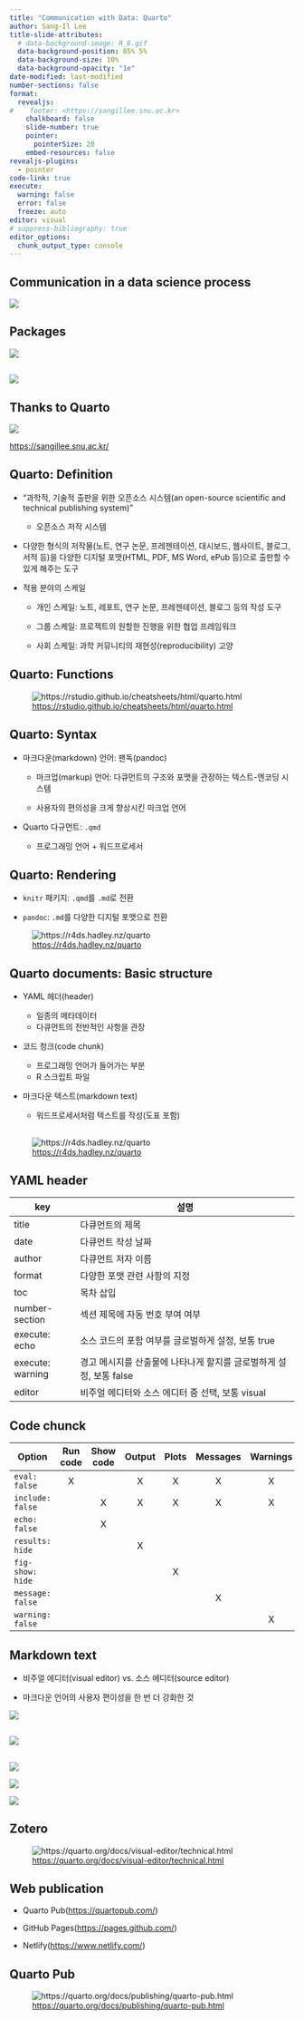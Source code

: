```yaml
---
title: "Communication with Data: Quarto"
author: Sang-Il Lee
title-slide-attributes: 
  # data-background-image: R_6.gif
  data-background-position: 85% 5%
  data-background-size: 10%
  data-background-opacity: "1e"
date-modified: last-modified
number-sections: false
format: 
  revealjs:
#    footer: <https://sangillee.snu.ac.kr>
    chalkboard: false
    slide-number: true
    pointer:
      pointerSize: 20
    embed-resources: false
revealjs-plugins:
  - pointer
code-link: true
execute: 
  warning: false
  error: false
  freeze: auto
editor: visual
# suppress-bibliography: true
editor_options: 
  chunk_output_type: console
---
```


## Communication in a data science process

![](images/clipboard-1239646791.png)

## Packages

![](images/clipboard-1401588796.png)

## 

![](images/clipboard-1590379712.png){fig-align="center"}

## Thanks to Quarto

![](https://sangillee.snu.ac.kr/me.png){fig-align="center"}

<https://sangillee.snu.ac.kr/>

## Quarto: Definition {.smaller}

-   "과학적, 기술적 출판을 위한 오픈소스 시스템(an open-source scientific and technical publishing system)"

    -   오픈소스 저작 시스템

-   다양한 형식의 저작물(노트, 연구 논문, 프레젠테이션, 대시보드, 웹사이트, 블로그, 서적 등)을 다양한 디지털 포맷(HTML, PDF, MS Word, ePub 등)으로 출판할 수 있게 해주는 도구

-   적용 분야의 스케일

    -   개인 스케일: 노트, 레포트, 연구 논문, 프레젠테이션, 블로그 등의 작성 도구

    -   그룹 스케일: 프로젝트의 원할한 진행을 위한 협업 프레임워크

    -   사회 스케일: 과학 커뮤니티의 재현성(reproducibility) 고양

## Quarto: Functions

![<https://rstudio.github.io/cheatsheets/html/quarto.html>](https://rstudio.github.io/cheatsheets/html/images/quarto-illustration.png){fig-align="center"}

## Quarto: Syntax

-   마크다운(markdown) 언어: 팬독(pandoc)

    -   마크업(markup) 언어: 다큐먼트의 구조와 포맷을 관장하는 텍스트-엔코딩 시스템

    -   사용자의 편의성을 크게 향상시킨 마크업 언어

-   Quarto 다규먼트: `.qmd`

    -   프로그래밍 언어 + 워드프로세서

## Quarto: Rendering

-   `knitr` 패키지: `.qmd`를 `.md`로 전환

-   `pandoc`: `.md`를 다양한 디지털 포맷으로 전환

![<https://r4ds.hadley.nz/quarto>](https://quarto.org/docs/get-started/hello/images/rstudio-qmd-how-it-works.png)

## Quarto documents: Basic structure

-   YAML 헤더(header)

    -   일종의 메타데이터
    -   다큐먼트의 전반적인 사항을 관장

-   코드 청크(code chunk)

    -   프로그래밍 언어가 들어가는 부분
    -   R 스크립트 파일

-   마크다운 텍스트(markdown text)

    -   워드프로세서처럼 텍스트를 작성(도표 포함)

## 

![<https://r4ds.hadley.nz/quarto>](https://r4ds.hadley.nz/quarto/diamond-sizes-report.png){fig-align="center"}

## YAML header {.smaller}

| key              | 설명                                                               |
|-----------------|-------------------------------------------------------|
| title            | 다큐먼트의 제목                                                    |
| date             | 다큐먼트 작성 날짜                                                 |
| author           | 다큐먼트 저자 이름                                                 |
| format           | 다양한 포맷 관련 사항의 지정                                       |
| toc              | 목차 삽입                                                          |
| number-section   | 섹션 제목에 자동 번호 부여 여부                                    |
| execute: echo    | 소스 코드의 포함 여부를 글로벌하게 설정, 보통 true                 |
| execute: warning | 경고 메시지를 산출물에 나타나게 할지를 글로벌하게 설정, 보통 false |
| editor           | 비주얼 에디터와 소스 에디터 중 선택, 보통 visual                   |

## Code chunck {.smaller}

| Option           | Run code | Show code | Output | Plots | Messages | Warnings |
|------------------|:--------:|:---------:|:------:|:-----:|:--------:|:--------:|
| `eval: false`    |    X     |           |   X    |   X   |    X     |    X     |
| `include: false` |          |     X     |   X    |   X   |    X     |    X     |
| `echo: false`    |          |     X     |        |       |          |          |
| `results: hide`  |          |           |   X    |       |          |          |
| `fig-show: hide` |          |           |        |   X   |          |          |
| `message: false` |          |           |        |       |    X     |          |
| `warning: false` |          |           |        |       |          |    X     |

## Markdown text

-   비주얼 에디터(visual editor) vs. 소스 에디터(source editor)

-   마크다운 언어의 사용자 편이성을 한 번 더 강화한 것

![](images/clipboard-1160965626.png)

## 

![](images/clipboard-835183693.png){fig-align="center"}

## 

::: {layout-ncol="3"}
![](images/clipboard-4196951584.png)

![](images/clipboard-4040612781.png)

![](images/clipboard-3735377227.png)
:::

## Zotero

![<https://quarto.org/docs/visual-editor/technical.html>](https://quarto.org/docs/visual-editor/images/visual-editing-citation-search.png){fig-align="center"}

## Web publication

-   Quarto Pub(<https://quartopub.com/>)

-   GitHub Pages(<https://pages.github.com/>)

-   Netlify(<https://www.netlify.com/>)

## Quarto Pub

![<https://quarto.org/docs/publishing/quarto-pub.html>](https://quarto.org/docs/publishing/images/quarto-pub-default-site.png){fig-align="center"}
